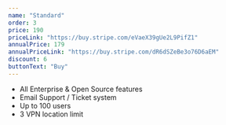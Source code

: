 ```yaml
---
name: "Standard"
order: 3
price: 190
priceLink: "https://buy.stripe.com/eVaeX39gUe2L9PifZ1"
annualPrice: 179
annualPriceLink: "https://buy.stripe.com/dR6dSZeBe3o76D6aEM"
discount: 6
buttonText: "Buy"
---
```


- All Enterprise & Open Source features
- Email Support / Ticket system
- Up to 100 users
- 3 VPN location limit
